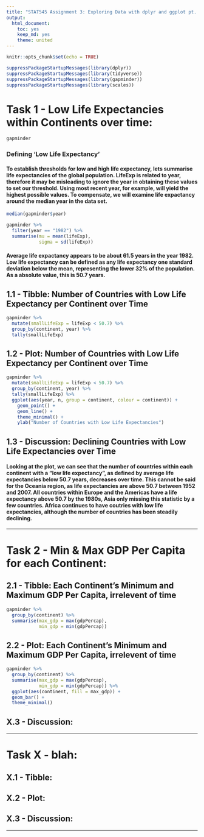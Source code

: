 ```yaml
---
title: "STAT545 Assignment 3: Exploring Data with dplyr and ggplot pt. II"
output:
  html_document:
    toc: yes
    keep_md: yes
    theme: united
---
```


```r
knitr::opts_chunk$set(echo = TRUE)
```

```r
suppressPackageStartupMessages(library(dplyr))
suppressPackageStartupMessages(library(tidyverse))
suppressPackageStartupMessages(library(gapminder))
suppressPackageStartupMessages(library(scales))
```

# Task 1 - Low Life Expectancies within Continents over time: 

```r
gapminder
```


### Defining 'Low Life Expectancy'

#### To establish thresholds for low and high life expectancy, lets summarise life expectancies of the global population. LifeExp is related to year, therefore it may be misleading to ignore the year in obtaining these values to set our threshold. Using most recent year, for example, will yield the highest possible values. To compensate, we will examine life expactancy around the median year in the data set.

```r
median(gapminder$year)
```

```r
gapminder %>% 
  filter(year == "1982") %>% 
  summarise(mu = mean(lifeExp),
            sigma = sd(lifeExp)) 
```


#### Average life expactancy appears to be about 61.5 years in the year 1982. Low life expectancy can be defined as any life expectancy one standard deviation below the mean, representing the lower 32% of the population. As a absolute value, this is 50.7 years.

## 1.1 - Tibble: Number of Countries with Low Life Expectancy per Continent over Time

```r
gapminder %>% 
  mutate(smallLifeExp = lifeExp < 50.7) %>% 
  group_by(continent, year) %>% 
  tally(smallLifeExp)
```

## 1.2 - Plot: Number of Countries with Low Life Expectancy per Continent over Time

```r
gapminder %>% 
  mutate(smallLifeExp = lifeExp < 50.7) %>% 
  group_by(continent, year) %>% 
  tally(smallLifeExp) %>% 
  ggplot(aes(year, n, group = continent, colour = continent)) +
    geom_point() + 
    geom_line() +
    theme_minimal() +
    ylab("Number of Countries with Low Life Expectancies")
```


## 1.3 - Discussion: Declining Countries with Low Life Expectancies over Time

#### Looking at the plot, we can see that the number of countries within each continent with a "low life expectancy", as defined by average life expectancies below 50.7 years, decreases over time. This cannot be said for the Oceania region, as life expectancies are above 50.7 between 1952 and 2007. All countries within Europe and the Americas have a life expectancy above 50.7 by the 1980s, Asia only missing this statistic by a few countries. Africa continues to have coutries with low life expectancies, although the number of countries has been steadily declining.

------

# Task 2 - Min & Max GDP Per Capita for each Continent: 

## 2.1 - Tibble: Each Continent's Minimum and Maximum GDP Per Capita, irrelevent of time

```r
gapminder %>% 
  group_by(continent) %>% 
  summarise(max_gdp = max(gdpPercap),
            min_gdp = min(gdpPercap))
```

## 2.2 - Plot: Each Continent's Minimum and Maximum GDP Per Capita, irrelevent of time

```r
gapminder %>% 
  group_by(continent) %>% 
  summarise(max_gdp = max(gdpPercap),
            min_gdp = min(gdpPercap)) %>% 
  ggplot(aes(continent, fill = max_gdp)) +
  geom_bar() +
  theme_minimal()
```


## X.3 - Discussion:

------

# Task X - blah: 

## X.1 - Tibble: 

## X.2 - Plot:

## X.3 - Discussion:

------

